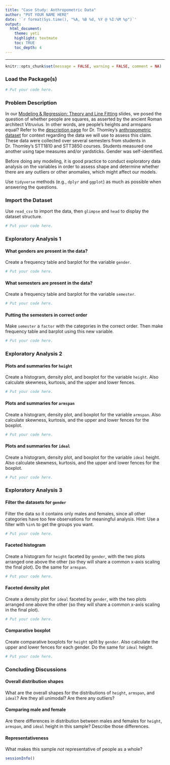 ```yaml
---
title: "Case Study: Anthropometric Data"
author: "PUT YOUR NAME HERE"
date: '`r format(Sys.time(), "%A, %B %d, %Y @ %I:%M %p")`'
output: 
  html_document: 
    theme: yeti
    highlight: textmate
    toc: TRUE
    toc_depth: 4
---
```


<hr>

```r
knitr::opts_chunk$set(message = FALSE, warning = FALSE, comment = NA)
```

### Load the Package(s)

```r
# Put your code here.
```

### Problem Description

In our [Modeling & Regression: Theory and Line Fitting](https://stat-jet-asu.github.io/StatisticalDataAnalysis1/Slides/ModelingRegression01.html#1) slides, we posed the question of whether people are squares, as asserted by the ancient Roman architect Vitruvius. In other words, are people's heights and armspans equal? Refer to the [description page](https://stat-jet-asu.github.io/Datasets/InstructorDescriptions/anthropometric.html) for Dr. Thomley's [anthropometric dataset](https://raw.githubusercontent.com/STAT-JET-ASU/Datasets/master/Instructor/anthropometric.csv) for context regarding the data we will use to assess this claim. These data were collected over several semesters from students in Dr. Thomley’s STT1810 and STT3850 courses. Students measured one another using tape measures and/or yardsticks. Gender was self-identified.

Before doing any modeling, it is good practice to conduct exploratory data analysis on the variables in order to assess shape and determine whether there are any outliers or other anomalies, which might affect our models.

Use `tidyverse` methods (e.g., `dplyr` and `ggplot`) as much as possible when answering the questions. 

### Import the Dataset

Use `read_csv` to import the data, then `glimpse` and `head` to display the dataset structure.

```r
# Put your code here.
```

### Exploratory Analysis 1

#### What genders are present in the data?

Create a frequency table and barplot for the variable `gender`. 

```r
# Put your code here.
```

#### What semesters are present in the data?

Create a frequency table and barplot for the variable `semester`. 

```r
# Put your code here.
```

#### Putting the semesters in correct order

Make `semester` a `factor` with the categories in the correct order. Then make frequency table and barplot using this new variable.

```r
# Put your code here.
```

### Exploratory Analysis 2

#### Plots and summaries for `height`

Create a histogram, density plot, and boxplot for the variable `height`. Also calculate skewness, kurtosis, and the upper and lower fences.

```r
# Put your code here.
```

#### Plots and summaries for `armspan`

Create a histogram, density plot, and boxplot for the variable `armspan`. Also calculate skewness, kurtosis, and the upper and lower fences for the boxplot.

```r
# Put your code here.
```

#### Plots and summaries for `ideal`

Create a histogram, density plot, and boxplot for the variable `ideal` height. Also calculate skewness, kurtosis, and the upper and lower fences for the boxplot.

```r
# Put your code here.
```

### Exploratory Analysis 3

#### Filter the datasets for `gender`

Filter the data so it contains only males and females, since all other categories have too few observations for meaningful analysis. Hint: Use a filter with `%in%` to get the groups you want.

```r
# Put your code here.
```

#### Faceted histogram

Create a histogram for `height` faceted by `gender`, with the two plots arranged one above the other (so they will share a common x-axis scaling  the final plot). Do the same for `armspan`.

```r
# Put your code here.
```

#### Faceted density plot

Create a density plot for `ideal` faceted by `gender`, with the two plots arranged one above the other (so they will share a common x-axis scaling in the final plot).

```r
# Put your code here.
```

#### Comparative boxplot

Create comparative boxplots for `height` split by `gender`. Also calculate the upper and lower fences for each gender. Do the same for `ideal` height.

```r
# Put your code here.
```

### Concluding Discussions

#### Overall distribution shapes 

What are the overall shapes for the distributions of `height`, `armspan`, and `ideal`? Are they all unimodal? Are there any outliers?

#### Comparing male and female

Are there differences in distribution between males and females for `height`, `armspan`, and `ideal` height in this sample? Describe those differences.

#### Representativeness

What makes this sample *not* representative of people as a whole?


```r
sessionInfo()
```

